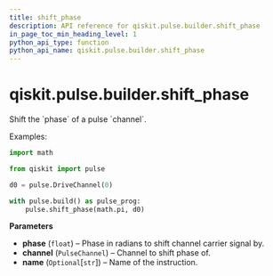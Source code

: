 ```yaml
---
title: shift_phase
description: API reference for qiskit.pulse.builder.shift_phase
in_page_toc_min_heading_level: 1
python_api_type: function
python_api_name: qiskit.pulse.builder.shift_phase
---
```


# qiskit.pulse.builder.shift\_phase

<Function id="qiskit.pulse.builder.shift_phase" name="shift_phase" isDedicatedPage={true} github="https://github.com/qiskit/qiskit/tree/stable/0.19/qiskit/pulse/builder.py" signature="shift_phase(phase, channel, name=None)">
  Shift the `phase` of a pulse `channel`.

  Examples:

  ```python
  import math

  from qiskit import pulse

  d0 = pulse.DriveChannel(0)

  with pulse.build() as pulse_prog:
      pulse.shift_phase(math.pi, d0)
  ```

  **Parameters**

  *   **phase** (`float`) – Phase in radians to shift channel carrier signal by.
  *   **channel** (`PulseChannel`) – Channel to shift phase of.
  *   **name** (`Optional`\[`str`]) – Name of the instruction.
</Function>

